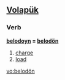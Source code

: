 ==[[Volapük]]==

===Verb===
'''[[belodoyn]] = [[belodön]]''' 

# [[charge]]
# [[load]]

[[vo:belodön]]